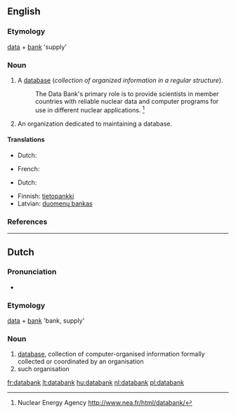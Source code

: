 ==English==

===Etymology===
[[data]] + [[bank]] 'supply'

===Noun===
{{en-noun}}

# A [[database]] (''collection of organized information in a regular structure'').
#: The Data Bank's primary role is to provide scientists in member countries with reliable nuclear data and computer programs for use in different nuclear applications. <ref>Nuclear Energy Agency [[http://www.nea.fr/html/databank/]]</ref>
# An organization dedicated to maintaining a database.

====Translations====
{{trans-top|database}}
* Dutch: {{t+|nl|database}}
{{trans-mid}}
* French: {{t+|fr|base de données}}
{{trans-bottom}}

{{trans-top|organisation maintaining one}}
* Dutch: {{t+|nl|databank}}
{{trans-mid}}
{{trans-bottom}}

{{checktrans-top}}
* Finnish: [[tietopankki]]
* Latvian: [[duomenų bankas]]
{{checktrans-bottom}}

===References===
<div class="references-small"><references/></div>

----

==Dutch==
{{wikipedia|lang=nl}}

===Pronunciation===
* {{IPA|/xxxx/|lang=nl}}

===Etymology===
[[data]] + [[bank]] 'bank, supply'

===Noun===
{{nl-noun|g=f}}

# [[database]], collection of computer-organised information formally collected or coordinated by an organisation
# such organisation

[[fr:databank]]
[[lt:databank]]
[[hu:databank]]
[[nl:databank]]
[[pl:databank]]